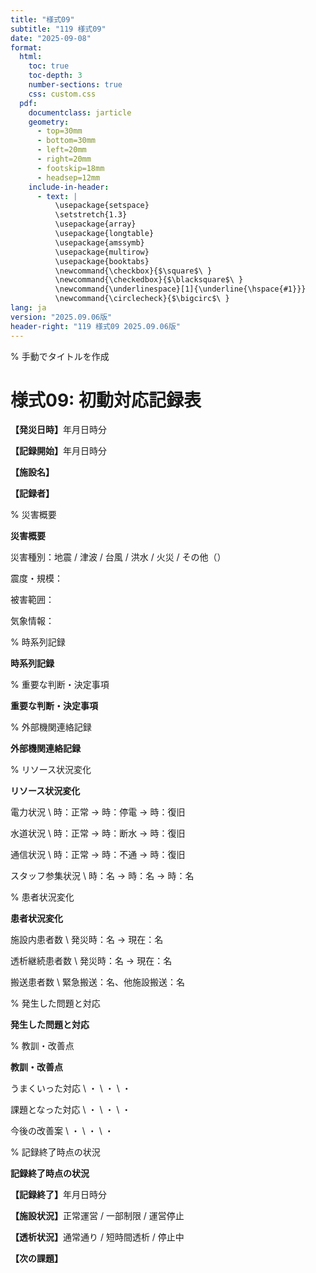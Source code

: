 ```yaml
---
title: "様式09"
subtitle: "119 様式09"
date: "2025-09-08"
format: 
  html:
    toc: true
    toc-depth: 3
    number-sections: true
    css: custom.css
  pdf:
    documentclass: jarticle
    geometry: 
      - top=30mm
      - bottom=30mm  
      - left=20mm
      - right=20mm
      - footskip=18mm
      - headsep=12mm
    include-in-header:
      - text: |
          \usepackage{setspace}
          \setstretch{1.3}
          \usepackage{array}
          \usepackage{longtable}
          \usepackage{amssymb}
          \usepackage{multirow}
          \usepackage{booktabs}
          \newcommand{\checkbox}{$\square$\ }
          \newcommand{\checkedbox}{$\blacksquare$\ }
          \newcommand{\underlinespace}[1]{\underline{\hspace{#1}}}
          \newcommand{\circlecheck}{$\bigcirc$\ }
lang: ja
version: "2025.09.06版"
header-right: "119 様式09 2025.09.06版"
---
```


% 手動でタイトルを作成

# 様式09: 初動対応記録表



**【発災日時】**\underlinespace{1.5cm}年\underlinespace{1cm}月\underlinespace{1cm}日\underlinespace{1cm}時\underlinespace{1cm}分



**【記録開始】**\underlinespace{1.5cm}年\underlinespace{1cm}月\underlinespace{1cm}日\underlinespace{1cm}時\underlinespace{1cm}分



**【施設名】** \underlinespace{8cm}



**【記録者】** \underlinespace{8cm}



% 災害概要

**\large 災害概要**




\checkbox 災害種別：\checkbox 地震 / \checkbox 津波 / \checkbox 台風 / \checkbox 洪水 / \checkbox 火災 / \checkbox その他（\underlinespace{3cm}）



\checkbox 震度・規模：\underlinespace{10cm}



\checkbox 被害範囲：\underlinespace{10cm}



\checkbox 気象情報：\underlinespace{10cm}



% 時系列記録

**\large 時系列記録**




\begin{longtable}{|p{2cm}|p{2.5cm}|p{4cm}|p{3.5cm}|}
\hline
**時刻** & **対応者** & **実施内容・状況** & **結果・判断** \\
\hline
\endfirsthead
\hline
**時刻** & **対応者** & **実施内容・状況** & **結果・判断** \\
\hline
\endhead
: &  &  &  \\[0.5cm]
\hline
: &  &  &  \\[0.5cm]
\hline
: &  &  &  \\[0.5cm]
\hline
: &  &  &  \\[0.5cm]
\hline
: &  &  &  \\[0.5cm]
\hline
: &  &  &  \\[0.5cm]
\hline
: &  &  &  \\[0.5cm]
\hline
: &  &  &  \\[0.5cm]
\hline
: &  &  &  \\[0.5cm]
\hline
: &  &  &  \\[0.5cm]
\hline
: &  &  &  \\[0.5cm]
\hline
: &  &  &  \\[0.5cm]
\hline
: &  &  &  \\[0.5cm]
\hline
: &  &  &  \\[0.5cm]
\hline
: &  &  &  \\[0.5cm]
\hline
: &  &  &  \\[0.5cm]
\hline
: &  &  &  \\[0.5cm]
\hline
: &  &  &  \\[0.5cm]
\hline
: &  &  &  \\[0.5cm]
\hline
: &  &  &  \\[0.5cm]
\hline
\end{longtable}

% 重要な判断・決定事項

**\large 重要な判断・決定事項**




\begin{longtable}{|p{2cm}|p{4cm}|p{2.5cm}|p{3.5cm}|}
\hline
**時刻** & **決定事項** & **決定者** & **根拠・理由** \\
\hline
\endfirsthead
\hline
**時刻** & **決定事項** & **決定者** & **根拠・理由** \\
\hline
\endhead
: &  &  &  \\[0.5cm]
\hline
: &  &  &  \\[0.5cm]
\hline
: &  &  &  \\[0.5cm]
\hline
: &  &  &  \\[0.5cm]
\hline
: &  &  &  \\[0.5cm]
\hline
: &  &  &  \\[0.5cm]
\hline
: &  &  &  \\[0.5cm]
\hline
: &  &  &  \\[0.5cm]
\hline
: &  &  &  \\[0.5cm]
\hline
: &  &  &  \\[0.5cm]
\hline
\end{longtable}

% 外部機関連絡記録

**\large 外部機関連絡記録**




\begin{longtable}{|p{1.5cm}|p{2.5cm}|p{2cm}|p{3cm}|p{2cm}|}
\hline
**時刻** & **連絡先** & **連絡方法** & **内容** & **結果** \\
\hline
\endfirsthead
\hline
**時刻** & **連絡先** & **連絡方法** & **内容** & **結果** \\
\hline
\endhead
: &  & 電話/メール/その他 &  &  \\[0.5cm]
\hline
: &  & 電話/メール/その他 &  &  \\[0.5cm]
\hline
: &  & 電話/メール/その他 &  &  \\[0.5cm]
\hline
: &  & 電話/メール/その他 &  &  \\[0.5cm]
\hline
: &  & 電話/メール/その他 &  &  \\[0.5cm]
\hline
: &  & 電話/メール/その他 &  &  \\[0.5cm]
\hline
: &  & 電話/メール/その他 &  &  \\[0.5cm]
\hline
: &  & 電話/メール/その他 &  &  \\[0.5cm]
\hline
: &  & 電話/メール/その他 &  &  \\[0.5cm]
\hline
: &  & 電話/メール/その他 &  &  \\[0.5cm]
\hline
\end{longtable}

% リソース状況変化

**\large リソース状況変化**




\checkedbox 電力状況 \\
\hspace*{1cm}\underlinespace{1cm}時：正常 → \underlinespace{1cm}時：停電 → \underlinespace{1cm}時：復旧



\checkedbox 水道状況 \\
\hspace*{1cm}\underlinespace{1cm}時：正常 → \underlinespace{1cm}時：断水 → \underlinespace{1cm}時：復旧



\checkedbox 通信状況 \\
\hspace*{1cm}\underlinespace{1cm}時：正常 → \underlinespace{1cm}時：不通 → \underlinespace{1cm}時：復旧



\checkedbox スタッフ参集状況 \\
\hspace*{1cm}\underlinespace{1cm}時：\underlinespace{1cm}名 → \underlinespace{1cm}時：\underlinespace{1cm}名 → \underlinespace{1cm}時：\underlinespace{1cm}名



% 患者状況変化

**\large 患者状況変化**




\checkedbox 施設内患者数 \\
発災時：\underlinespace{1.5cm}名 → 現在：\underlinespace{1.5cm}名



\checkedbox 透析継続患者数 \\
発災時：\underlinespace{1.5cm}名 → 現在：\underlinespace{1.5cm}名



\checkedbox 搬送患者数 \\
緊急搬送：\underlinespace{1.5cm}名、他施設搬送：\underlinespace{1.5cm}名



% 発生した問題と対応

**\large 発生した問題と対応**




\begin{longtable}{|p{3cm}|p{2cm}|p{3.5cm}|p{3.5cm}|}
\hline
**問題・課題** & **発生時刻** & **対応策** & **解決状況** \\
\hline
\endfirsthead
\hline
**問題・課題** & **発生時刻** & **対応策** & **解決状況** \\
\hline
\endhead
 & : &  &  \\[0.5cm]
\hline
 & : &  &  \\[0.5cm]
\hline
 & : &  &  \\[0.5cm]
\hline
 & : &  &  \\[0.5cm]
\hline
 & : &  &  \\[0.5cm]
\hline
 & : &  &  \\[0.5cm]
\hline
 & : &  &  \\[0.5cm]
\hline
 & : &  &  \\[0.5cm]
\hline
\end{longtable}

% 教訓・改善点

**\large 教訓・改善点**




\checkedbox うまくいった対応 \\
・\underlinespace{12cm} \\
・\underlinespace{12cm} \\
・\underlinespace{12cm}



\checkedbox 課題となった対応 \\
・\underlinespace{12cm} \\
・\underlinespace{12cm} \\
・\underlinespace{12cm}



\checkedbox 今後の改善案 \\
・\underlinespace{12cm} \\
・\underlinespace{12cm} \\
・\underlinespace{12cm}



% 記録終了時点の状況

**\large 記録終了時点の状況**




**【記録終了】**\underlinespace{1.5cm}年\underlinespace{1cm}月\underlinespace{1cm}日\underlinespace{1cm}時\underlinespace{1cm}分



**【施設状況】**\checkbox 正常運営 / \checkbox 一部制限 / \checkbox 運営停止



**【透析状況】**\checkbox 通常通り / \checkbox 短時間透析 / \checkbox 停止中



**【次の課題】**\underlinespace{10cm}